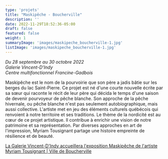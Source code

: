 ```yaml
---
type: 'projets'
title: "Maskipêche - Boucherville"
description: ''
date: 2022-11-29T18:52:36-05:00
draft: false
featured: false
weight: 1
summaryImage: 'images/maskipeche_boucherville-1.jpg'
listImage: 'images/maskipeche_boucherville-1.jpg'
---
```


_Du 28 septembre au 30 octobre 2022  
Galerie Vincent-D'Indy  
Centre multifonctionnel Francine-Gadbois_

<ImageGrid 
  match="images/m*" 
  sortOrder="asc" 
  rowHeight={200} 
  margins={10} 
  thumbnailResizeOptions="600x600 q100 Lanczos" 
  showExif={false} 
  previewType="blur" 
  embedPreview={true} 
  thumbnailHoverEffect="enlarge" 
/>

Maskipêche est le nom de la pourvoirie que son père a jadis bâtie sur les berges du lac Saint-Pierre. Ce projet est né d'une courte nouvelle écrite par sa sœur qui raconte le récit de leur père qui décida le temps d'une saison de devenir pourvoyeur de pêche blanche. Son approche de la pêche hivernale, ou pêche blanche n'est pas seulement autobiographique, mais aussi collective. L'artiste met en jeu des éléments culturels québécois qui renvoient à notre territoire et ses traditions. Le thème de la nordicité est au cœur de ce projet artistique. Il contribue à enrichir une vision de notre patrimoine et sa représentation. Par diverses approches en art de l'impression, Myriam Tousignant partage une histoire empreinte de résilience et de beauté. 

<PartnerLink src={LogoBoucherville} href="https://boucherville.ca" alt="Boucherville"/>

[La Galerie Vincent-D'Indy accueillera l'exposition Maskipêche de l'artiste Myriam Tousignant | Ville de Boucherville](https://boucherville.ca/nouvelles/la-galerie-vincent-dindy-accueillera-lexposition-maskipeche-de-lartiste-myriam-tousignant/)
